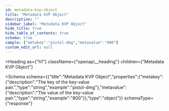 ```yaml
---
id: metadata-kvp-object
title: "Metadata KVP Object"
description: ""
sidebar_label: "Metadata KVP Object"
hide_title: true
hide_table_of_contents: true
schema: true
sample: {"metakey":"pistol-dmg","metavalue":"800"}
custom_edit_url: null
---
```



<Heading
  as={"h1"}
  className={"openapi__heading"}
  children={"Metadata KVP Object"}
>
</Heading>





<Schema
  schema={{"title":"Metadata KVP Object","properties":{"metakey":{"description":"The key of the key-value pair.","type":"string","example":"pistol-dmg"},"metavalue":{"description":"The value of the key-value pair.","type":"string","example":"800"}},"type":"object"}}
  schemaType={"response"}
>
  
</Schema>
            